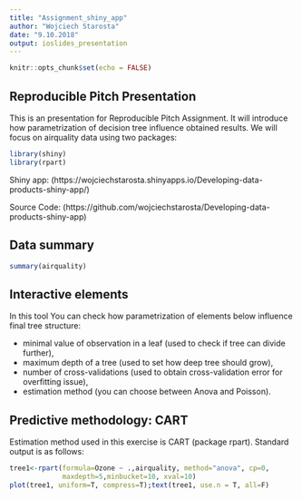 ---
title: "Assignment_shiny_app"
author: "Wojciech Starosta"
date: "9.10.2018"
output: ioslides_presentation
---

```{r setup, include=FALSE}
knitr::opts_chunk$set(echo = FALSE)
```

## Reproducible Pitch Presentation

This is an presentation for Reproducible Pitch Assignment. It will introduce how parametrization of decision tree influence obtained results. We will focus on airquality data using two packages:

```{r packages, echo = TRUE}
library(shiny)
library(rpart)
```

Shiny app:
(https://wojciechstarosta.shinyapps.io/Developing-data-products-shiny-app/)

Source Code:
(https://github.com/wojciechstarosta/Developing-data-products-shiny-app)


## Data summary

```{r airquality, echo = TRUE}
summary(airquality)
```

## Interactive elements

In this tool You can check how parametrization of elements below influence final tree structure:

- minimal value of observation in a leaf (used to check if tree can divide further),
- maximum depth of a tree (used to set how deep tree should grow),
- number of cross-validations (used to obtain cross-validation error for overfitting issue),
- estimation method (you can choose between Anova and Poisson).

## Predictive methodology: CART

Estimation method used in this exercise is CART (package rpart). Standard output is as follows:

```{r tree, echo = TRUE}
tree1<-rpart(formula=Ozone ~ .,airquality, method="anova", cp=0,
             maxdepth=5,minbucket=10, xval=10)
plot(tree1, uniform=T, compress=T);text(tree1, use.n = T, all=F)
```